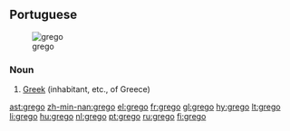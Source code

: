 ==Portuguese==
[[Image:LuisdeCamoes4.jpg|thumb|grego]]

===Noun===
{{infl|pt|noun|g=m}}

# [[Greek]] (inhabitant, etc., of Greece)

{{tbot entry|Portuguese|Greek|2007|December|pt}}

[[ast:grego]]
[[zh-min-nan:grego]]
[[el:grego]]
[[fr:grego]]
[[gl:grego]]
[[hy:grego]]
[[lt:grego]]
[[li:grego]]
[[hu:grego]]
[[nl:grego]]
[[pt:grego]]
[[ru:grego]]
[[fi:grego]]